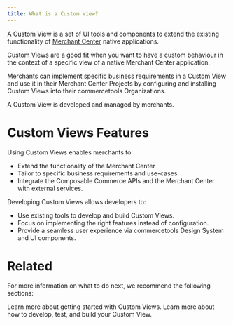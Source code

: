 ```yaml
---
title: What is a Custom View?
---
```


A Custom View is a set of UI tools and components to extend the existing functionality of [Merchant Center](https://commercetools.com/features/business-tooling) native applications.

Custom Views are a good fit when you want to have a custom behaviour in the context of a specific view of a native Merchant Center application.

Merchants can implement specific business requirements in a Custom View and use it in their Merchant Center Projects by configuring and installing Custom Views into their commercetools Organizations.

A Custom View is developed and managed by merchants.

<!--
![Merchants Overview](/images/custom-applications-merchants-overview.png)
-->

# Custom Views Features

Using Custom Views enables merchants to:

* Extend the functionality of the Merchant Center
* Tailor to specific business requirements and use-cases
* Integrate the Composable Commerce APIs and the Merchant Center with external services.

Developing Custom Views allows developers to:

* Use existing tools to develop and build Custom Views.
* Focus on implementing the right features instead of configuration.
* Provide a seamless user experience via commercetools Design System and UI components.

# Related

For more information on what to do next, we recommend the following sections:

<Cards smallTitle clickable>
  <Card
    title="Getting Started"
    href="/getting-started"
  >
    Learn more about getting started with Custom Views.
  </Card>
  <Card
    title="Development guidelines"
    href="/development"
  >
    Learn more about how to develop, test, and build your Custom View.
  </Card>
</Cards>
